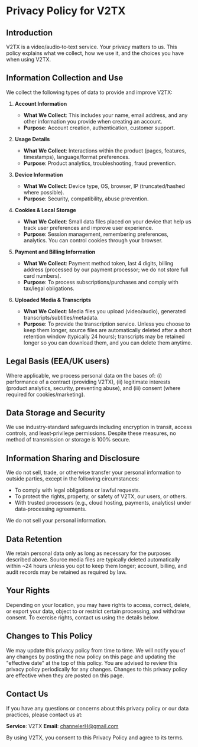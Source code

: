 # Privacy Policy for V2TX

## Introduction

V2TX is a video/audio‑to‑text service. Your privacy matters to us. This policy explains what we collect, how we use it, and the choices you have when using V2TX.

## Information Collection and Use

We collect the following types of data to provide and improve V2TX:

1. **Account Information**

   - **What We Collect**: This includes your name, email address, and any other information you provide when creating an account.
   - **Purpose**: Account creation, authentication, customer support.

2. **Usage Details**

   - **What We Collect**: Interactions within the product (pages, features, timestamps), language/format preferences.
   - **Purpose**: Product analytics, troubleshooting, fraud prevention.

3. **Device Information**

   - **What We Collect**: Device type, OS, browser, IP (truncated/hashed where possible).
   - **Purpose**: Security, compatibility, abuse prevention.

4. **Cookies & Local Storage**

   - **What We Collect**: Small data files placed on your device that help us track user preferences and improve user experience.
   - **Purpose**: Session management, remembering preferences, analytics. You can control cookies through your browser.

5. **Payment and Billing Information**
   - **What We Collect**: Payment method token, last 4 digits, billing address (processed by our payment processor; we do not store full card numbers).
   - **Purpose**: To process subscriptions/purchases and comply with tax/legal obligations.

6. **Uploaded Media & Transcripts**
   - **What We Collect**: Media files you upload (video/audio), generated transcripts/subtitles/metadata.
   - **Purpose**: To provide the transcription service. Unless you choose to keep them longer, source files are automatically deleted after a short retention window (typically 24 hours); transcripts may be retained longer so you can download them, and you can delete them anytime.

## Legal Basis (EEA/UK users)

Where applicable, we process personal data on the bases of: (i) performance of a contract (providing V2TX), (ii) legitimate interests (product analytics, security, preventing abuse), and (iii) consent (where required for cookies/marketing).

## Data Storage and Security

We use industry‑standard safeguards including encryption in transit, access controls, and least‑privilege permissions. Despite these measures, no method of transmission or storage is 100% secure.

## Information Sharing and Disclosure

We do not sell, trade, or otherwise transfer your personal information to outside parties, except in the following circumstances:

- To comply with legal obligations or lawful requests.
- To protect the rights, property, or safety of V2TX, our users, or others.
- With trusted processors (e.g., cloud hosting, payments, analytics) under data‑processing agreements.

We do not sell your personal information.

## Data Retention

We retain personal data only as long as necessary for the purposes described above. Source media files are typically deleted automatically within ~24 hours unless you opt to keep them longer; account, billing, and audit records may be retained as required by law.

## Your Rights

Depending on your location, you may have rights to access, correct, delete, or export your data, object to or restrict certain processing, and withdraw consent. To exercise rights, contact us using the details below.

## Changes to This Policy

We may update this privacy policy from time to time. We will notify you of any changes by posting the new policy on this page and updating the "effective date" at the top of this policy. You are advised to review this privacy policy periodically for any changes. Changes to this privacy policy are effective when they are posted on this page.

## Contact Us

If you have any questions or concerns about this privacy policy or our data practices, please contact us at:

**Service**: V2TX
**Email**: channelerH@gmail.com

By using V2TX, you consent to this Privacy Policy and agree to its terms.
